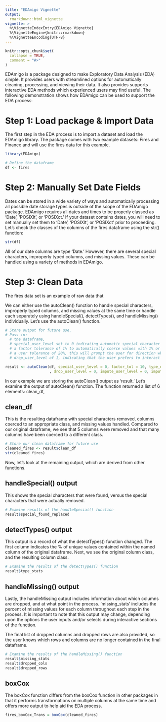 ```yaml
---
title: "EDAmigo Vignette"
output: 
  rmarkdown::html_vignette
vignette: >
  %\VignetteIndexEntry{EDAmigo Vignette}
  %\VignetteEngine{knitr::rmarkdown}
  %\VignetteEncoding{UTF-8}
---
```


```r
knitr::opts_chunk$set(
  collapse = TRUE,
  comment = "#>"
)

```
EDAmigo is a package designed to make Exploratory Data Analysis (EDA) simple. It provides users with streamlined options for automatically cleaning, processing, and viewing their data. It also provides supports interactive EDA methods which experienced users may find useful. The following demonstration shows how EDAmigo can be used to support the EDA process:


# Step 1: Load package & Import Data

The first step in the EDA process is to import a dataset and load the EDAmigo library. The package comes with two example datasets: Fires and Finance  and will use the fires data for this example.

```r
library(EDAmigo)

# Define the dataframe
df <- fires
```

# Step 2: Manually Set Date Fields
Dates can be stored in a wide variety of ways and automatically processing all possible date storage types is outside of the scope of the EDAmigo package. EDAmigo requires all dates and times to be properly classed as 'Date', 'POSIXlt', or 'POSIXct.' If your dataset contains dates, you will need to set manually set them to 'Date', 'POSIXlt', or 'POSIXct' prior to proceeding. Let's check the classes of the columns of the fires dataframe using the str() function:
```r
str(df)

```
All of our date columns are type 'Date.' However, there are several special characters, improperly typed columns, and missing values. These can be handled using a variety of methods in EDAmigo.

# Step 3: Clean Data
The fires data set is an example of raw data that 

We can either use the autoClean() function to handle special characters, improperly typed columns, and missing values at the same time or handle each separately using handleSpecial(), detectTypes(), and handleMissing() individually. Let's use the autoClean() function.

```r
# Store output for future use.
# Pass in:  
  # the dataframe, 
  # special_user_level set to 0 indicating automatic special character removal with no user interaction
  # a factor tolerance of 1% to automatically coerce values with 1% or less unique values to factors
  # a user tolerance of 20%, this will prompt the user for direction when a column has <= 30% unique values
  # drop_user_level of 1, indicating that the user prefers to interact with the handleMissing() function

result <- autoClean(df, special_user_level = 0, factor_tol = 10, type_user_tol = 10
                    , drop_user_level = 0, impute_user_level = 0, impute_factors = TRUE)
```

In our example we are storing the autoClean() output as 'result.' Let's examine the output of autoClean() function. The function returned a list of 6 elements: clean_df, 


## clean_df
This is the resulting dataframe with special characters removed, columns coerced to an appropriate class, and missing values handled. Compared to our original dataframe, we see that 5 columns were removed and that many columns have been coerced to a different class. 
```r
# Store our clean dataframe for future use
cleaned_fires <- result$clean_df
str(cleaned_fires)

```

Now, let's look at the remaining output, which are derived from other functions.

## handleSpecial() output
This shows the special characters that were found, versus the special characters that were actually removed.
```r
# Examine results of the handleSpecial() function
result$special_found_replaced
```

## detectTypes() output
This output is a record of what the detectTypes() function changed. The first column indicates the % of unique values contained within the named column of the original dataframe. Next, we see the original column class, and the resulting column class.
```r
# Examine the results of the detectTypes() function
result$type_stats
```

## handleMissing() output
Lastly, the handleMissing output includes information about which columns are dropped, and at what point in the process. 'missing_stats' includes the percent of missing values for each column throughout each step in the process. It is important to note that this output may change, depending upon the options the user inputs and/or selects during interactive sections of the function.

The final list of dropped columns and dropped rows are also provided, so the user knows which rows and columns are no longer contained in the final dataframe.
```r
# Examine the results of the handleMissing() function
result$missing_stats
result$dropped_cols
result$dropped_rows
```

## boxCox
The boxCox function differs from the boxCox function in other packages in that it performs transformations on multiple columns at the same time and offers more output to help aid the EDA process. 

```r

fires_boxCox_Trans = boxCox(cleaned_fires)

```
